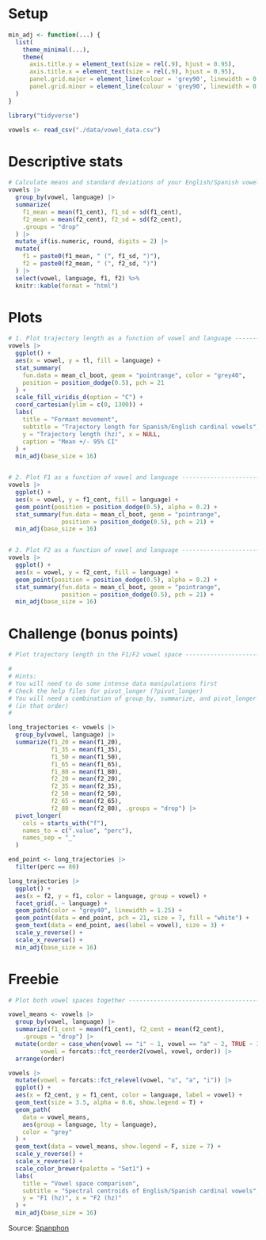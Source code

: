 
# Setup

```r
min_adj <- function(...) {
  list(
    theme_minimal(...),
    theme(
      axis.title.y = element_text(size = rel(.9), hjust = 0.95),
      axis.title.x = element_text(size = rel(.9), hjust = 0.95),
      panel.grid.major = element_line(colour = 'grey90', linewidth = 0.15),
      panel.grid.minor = element_line(colour = 'grey90', linewidth = 0.15))
  )
}
```

```r
library("tidyverse")
```

```r
vowels <- read_csv("./data/vowel_data.csv")
```


# Descriptive stats

```r
# Calculate means and standard deviations of your English/Spanish vowels ------
vowels |> 
  group_by(vowel, language) |> 
  summarize(
    f1_mean = mean(f1_cent), f1_sd = sd(f1_cent),
    f2_mean = mean(f2_cent), f2_sd = sd(f2_cent), 
    .groups = "drop"
  ) |> 
  mutate_if(is.numeric, round, digits = 2) |> 
  mutate(
    f1 = paste0(f1_mean, " (", f1_sd, ")"), 
    f2 = paste0(f2_mean, " (", f2_sd, ")")
  ) |> 
  select(vowel, language, f1, f2) %>% 
  knitr::kable(format = "html")
```


# Plots

```r
# 1. Plot trajectory length as a function of vowel and language ---------------
vowels |> 
  ggplot() +
  aes(x = vowel, y = tl, fill = language) + 
  stat_summary(
    fun.data = mean_cl_boot, geom = "pointrange", color = "grey40", 
    position = position_dodge(0.5), pch = 21
  ) + 
  scale_fill_viridis_d(option = "C") + 
  coord_cartesian(ylim = c(0, 1300)) + 
  labs(
    title = "Formant movement", 
    subtitle = "Trajectory length for Spanish/English cardinal vowels", 
    y = "Trajectory length (hz)", x = NULL, 
    caption = "Mean +/- 95% CI"
  ) + 
  min_adj(base_size = 16)


# 2. Plot F1 as a function of vowel and language ------------------------------
vowels |> 
  ggplot() + 
  aes(x = vowel, y = f1_cent, fill = language) + 
  geom_point(position = position_dodge(0.5), alpha = 0.2) + 
  stat_summary(fun.data = mean_cl_boot, geom = "pointrange", 
               position = position_dodge(0.5), pch = 21) + 
  min_adj(base_size = 16)


# 3. Plot F2 as a function of vowel and language ------------------------------
vowels |> 
  ggplot() +
  aes(x = vowel, y = f2_cent, fill = language) + 
  geom_point(position = position_dodge(0.5), alpha = 0.2) + 
  stat_summary(fun.data = mean_cl_boot, geom = "pointrange", 
               position = position_dodge(0.5), pch = 21) + 
  min_adj(base_size = 16)
```


# Challenge (bonus points)

```r
# Plot trajectory length in the F1/F2 vowel space -----------------------------

#
# Hints: 
# You will need to do some intense data manipulations first
# Check the help files for pivot_longer (?pivot_longer)
# You will need a combination of group_by, summarize, and pivot_longer 
# (in that order)
#

long_trajectories <- vowels |> 
  group_by(vowel, language) |> 
  summarize(f1_20 = mean(f1_20), 
            f1_35 = mean(f1_35), 
            f1_50 = mean(f1_50), 
            f1_65 = mean(f1_65), 
            f1_80 = mean(f1_80), 
            f2_20 = mean(f2_20), 
            f2_35 = mean(f2_35), 
            f2_50 = mean(f2_50), 
            f2_65 = mean(f2_65), 
            f2_80 = mean(f2_80), .groups = "drop") |> 
  pivot_longer(
    cols = starts_with("f"), 
    names_to = c(".value", "perc"), 
    names_sep = "_"
  )

end_point <- long_trajectories |> 
  filter(perc == 80)

long_trajectories |> 
  ggplot() +
  aes(x = f2, y = f1, color = language, group = vowel) + 
  facet_grid(. ~ language) + 
  geom_path(color = "grey40", linewidth = 1.25) + 
  geom_point(data = end_point, pch = 21, size = 7, fill = "white") + 
  geom_text(data = end_point, aes(label = vowel), size = 3) + 
  scale_y_reverse() + 
  scale_x_reverse() + 
  min_adj(base_size = 16)
```


# Freebie

```r
# Plot both vowel spaces together ---------------------------------------------

vowel_means <- vowels |> 
  group_by(vowel, language) |> 
  summarize(f1_cent = mean(f1_cent), f2_cent = mean(f2_cent), 
    .groups = "drop") |> 
  mutate(order = case_when(vowel == "i" ~ 1, vowel == "a" ~ 2, TRUE ~ 3), 
         vowel = forcats::fct_reorder2(vowel, vowel, order)) |> 
  arrange(order)

vowels |> 
  mutate(vowel = forcats::fct_relevel(vowel, "u", "a", "i")) |> 
  ggplot() + 
  aes(x = f2_cent, y = f1_cent, color = language, label = vowel) +
  geom_text(size = 3.5, alpha = 0.6, show.legend = T) + 
  geom_path(
    data = vowel_means, 
    aes(group = language, lty = language), 
    color = "grey"
  ) + 
  geom_text(data = vowel_means, show.legend = F, size = 7) + 
  scale_y_reverse() + 
  scale_x_reverse() + 
  scale_color_brewer(palette = "Set1") + 
  labs(
    title = "Vowel space comparison", 
    subtitle = "Spectral centroids of English/Spanish cardinal vowels", 
    y = "F1 (hz)", x = "F2 (hz)"
  ) + 
  min_adj(base_size = 16)
```

Source: [Spanphon](https://github.com/spanphon/pa3/tree/main/ex/pa_3)

